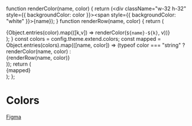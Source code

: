 
<Meta title="Token/Colors" />

  function renderColor(name, color) {
    return (<div className="w-32 h-32" style={{ backgroundColor: color }}><span style={{ backgroundColor: "white" }}>{name}</span></div>);
  }
  function renderRow(name, color) {
    return (<div className="flex flex-row-reverse">{Object.entries(color).map(([k,v]) => renderColor(`${name}-${k}`, v))}</div>);
  }
  const colors = config.theme.extend.colors;
  const mapped = Object.entries(colors).map(([name, color]) => (typeof color === "string" ? renderColor(name, color) : <div>{renderRow(name, color)}</div>));
  return (
    <div>
      {mapped}
    </div>
  );
};

# Colors

[Figma](https://www.figma.com/file/49Gxm2IajuwbGhj37zu9x0/Angie?node-id=70%3A521)

<ColorPalette />
